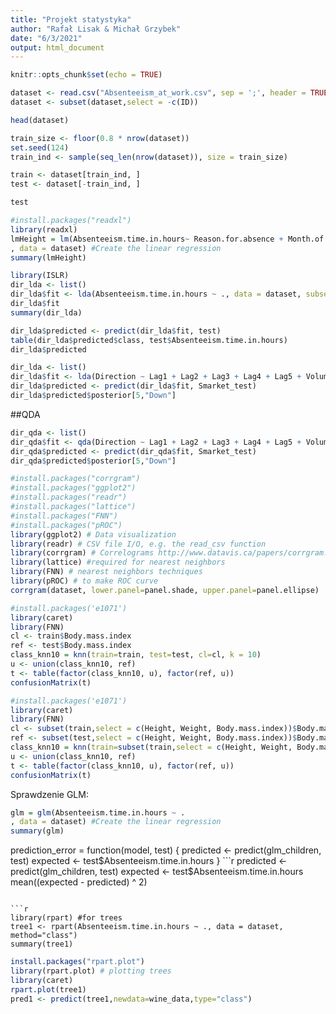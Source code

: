 ```yaml
---
title: "Projekt statystyka"
author: "Rafał Lisak & Michał Grzybek"
date: "6/3/2021"
output: html_document
---
```


```r
knitr::opts_chunk$set(echo = TRUE)
```

```r
dataset <- read.csv("Absenteeism_at_work.csv", sep = ';', header = TRUE)
dataset <- subset(dataset,select = -c(ID))
```

```r
head(dataset)
```

```r

train_size <- floor(0.8 * nrow(dataset))
set.seed(124)
train_ind <- sample(seq_len(nrow(dataset)), size = train_size)

train <- dataset[train_ind, ]
test <- dataset[-train_ind, ]
```

```r
test
```

```r
#install.packages("readxl")
library(readxl)
lmHeight = lm(Absenteeism.time.in.hours~ Reason.for.absence + Month.of.absence + Age + Disciplinary.failure + Education + Son
, data = dataset) #Create the linear regression
summary(lmHeight)
```

```r
library(ISLR)
dir_lda <- list()
dir_lda$fit <- lda(Absenteeism.time.in.hours ~ ., data = dataset, subset=train_ind)
dir_lda$fit
summary(dir_lda)

dir_lda$predicted <- predict(dir_lda$fit, test)
table(dir_lda$predicted$class, test$Absenteeism.time.in.hours)
dir_lda$predicted
```
```r
dir_lda <- list()
dir_lda$fit <- lda(Direction ~ Lag1 + Lag2 + Lag3 + Lag4 + Lag5 + Volume, data = Smarket, subset = train)
dir_lda$predicted <- predict(dir_lda$fit, Smarket_test)
dir_lda$predicted$posterior[5,"Down"]
```

##QDA
```r
dir_qda <- list()
dir_qda$fit <- qda(Direction ~ Lag1 + Lag2 + Lag3 + Lag4 + Lag5 + Volume, data = Smarket, subset = train)
dir_qda$predicted <- predict(dir_qda$fit, Smarket_test)
dir_qda$predicted$posterior[5,"Down"]
```
```r
#install.packages("corrgram")
#install.packages("ggplot2")
#install.packages("readr")
#install.packages("lattice")
#install.packages("FNN")
#install.packages("pROC")
library(ggplot2) # Data visualization
library(readr) # CSV file I/O, e.g. the read_csv function
library(corrgram) # Correlograms http://www.datavis.ca/papers/corrgram.pdf
library(lattice) #required for nearest neighbors
library(FNN) # nearest neighbors techniques
library(pROC) # to make ROC curve
corrgram(dataset, lower.panel=panel.shade, upper.panel=panel.ellipse)
```

```r
#install.packages('e1071')
library(caret)
library(FNN)
cl <- train$Body.mass.index
ref <- test$Body.mass.index
class_knn10 = knn(train=train, test=test, cl=cl, k = 10) 
u <- union(class_knn10, ref)
t <- table(factor(class_knn10, u), factor(ref, u))
confusionMatrix(t)

```
```r
#install.packages('e1071')
library(caret)
library(FNN)
cl <- subset(train,select = c(Height, Weight, Body.mass.index))$Body.mass.index
ref <- subset(test,select = c(Height, Weight, Body.mass.index))$Body.mass.index
class_knn10 = knn(train=subset(train,select = c(Height, Weight, Body.mass.index)), test=subset(test,select = c(Height, Weight, Body.mass.index)), cl=cl, k = 10) 
u <- union(class_knn10, ref)
t <- table(factor(class_knn10, u), factor(ref, u))
confusionMatrix(t)

```


Sprawdzenie GLM:

```r
glm = glm(Absenteeism.time.in.hours ~ .
, data = dataset) #Create the linear regression
summary(glm)
```

prediction_error = function(model, test) {
  predicted <- predict(glm_children, test)
  expected <- test$Absenteeism.time.in.hours
}
```r
predicted <- predict(glm_children, test)
expected <- test$Absenteeism.time.in.hours
mean((expected - predicted) ^ 2)
```

```r
library(rpart) #for trees
tree1 <- rpart(Absenteeism.time.in.hours ~ ., data = dataset, method="class")
summary(tree1)
```
```r
install.packages("rpart.plot")
library(rpart.plot) # plotting trees
library(caret)
rpart.plot(tree1)
pred1 <- predict(tree1,newdata=wine_data,type="class")
```

